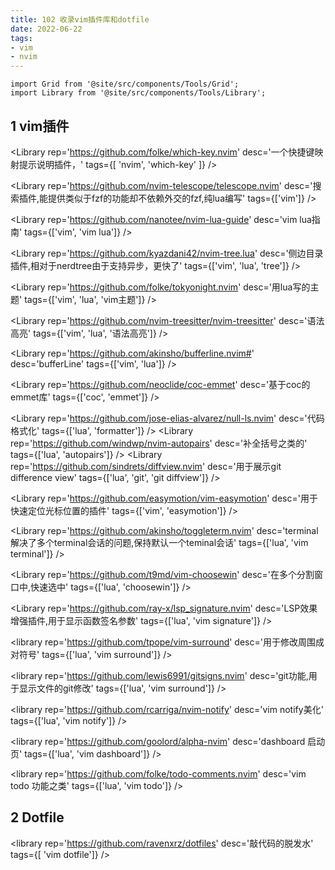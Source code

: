 ```yaml
---
title: 102 收录vim插件库和dotfile
date: 2022-06-22
tags:
- vim
- nvim
---
```



```mdx-code-block
import Grid from '@site/src/components/Tools/Grid';
import Library from '@site/src/components/Tools/Library';
```

## 1 vim插件
<Grid>

<Library
rep='https://github.com/folke/which-key.nvim'
desc='一个快捷键映射提示说明插件，'
tags={[ 'nvim', 'which-key' ]}
/>

<Library
rep='https://github.com/nvim-telescope/telescope.nvim'
desc='搜索插件,能提供类似于fzf的功能却不依赖外交的fzf,纯lua编写'
tags={['vim']}
/>

<Library
rep='https://github.com/nanotee/nvim-lua-guide'
desc='vim lua指南'
tags={['vim', 'vim lua']}
/>

<Library
rep='https://github.com/kyazdani42/nvim-tree.lua'
desc='侧边目录插件,相对于nerdtree由于支持异步，更快了'
tags={['vim', 'lua', 'tree']}
/>

<Library
rep='https://github.com/folke/tokyonight.nvim'
desc='用lua写的主题'
tags={['vim', 'lua', 'vim主题']}
/>

<Library
rep='https://github.com/nvim-treesitter/nvim-treesitter'
desc='语法高亮'
tags={['vim', 'lua', '语法高亮']}
/>

<Library
rep='https://github.com/akinsho/bufferline.nvim#'
desc='bufferLine'
tags={['vim', 'lua']}
/>

<Library
rep='https://github.com/neoclide/coc-emmet'
desc='基于coc的emmet库'
tags={['coc', 'emmet']}
/>

<Library
rep='https://github.com/jose-elias-alvarez/null-ls.nvim'
desc='代码格式化'
tags={['lua', 'formatter']}
/>
<Library
rep='https://github.com/windwp/nvim-autopairs'
desc='补全括号之类的'
tags={['lua', 'autopairs']}
/>
<Library
rep='https://github.com/sindrets/diffview.nvim'
desc='用于展示git difference view'
tags={['lua', 'git', 'git diffview']}
/>

<Library
rep='https://github.com/easymotion/vim-easymotion'
desc='用于快速定位光标位置的插件'
tags={['vim', 'easymotion']}
/>

<Library
rep='https://github.com/akinsho/toggleterm.nvim'
desc='terminal 解决了多个terminal会话的问题,保持默认一个teminal会话'
tags={['lua', 'vim terminal']}
/>

<Library
rep='https://github.com/t9md/vim-choosewin'
desc='在多个分割窗口中,快速选中'
tags={['lua', 'choosewin']}
/>

<Library
rep='https://github.com/ray-x/lsp_signature.nvim'
desc='LSP效果增强插件,用于显示函数签名参数'
tags={['lua', 'vim signature']}
/>

<library
rep='https://github.com/tpope/vim-surround'
desc='用于修改周围成对符号'
tags={['lua', 'vim surround']}
/>

<library
rep='https://github.com/lewis6991/gitsigns.nvim'
desc='git功能,用于显示文件的git修改'
tags={['lua', 'vim surround']}
/>

<library
rep='https://github.com/rcarriga/nvim-notify'
desc='vim notify美化'
tags={['lua', 'vim notify']}
/>

</Grid>

<library
rep='https://github.com/goolord/alpha-nvim'
desc='dashboard 启动页'
tags={['lua', 'vim dashboard']}
/>

<library
rep='https://github.com/folke/todo-comments.nvim'
desc='vim todo 功能之类'
tags={['lua', 'vim todo']}
/>

</Grid>


## 2 Dotfile

<Grid>

<library
rep='https://github.com/ravenxrz/dotfiles'
desc='敲代码的脱发水'
tags={[ 'vim dotfile']}
/>

</Grid>
